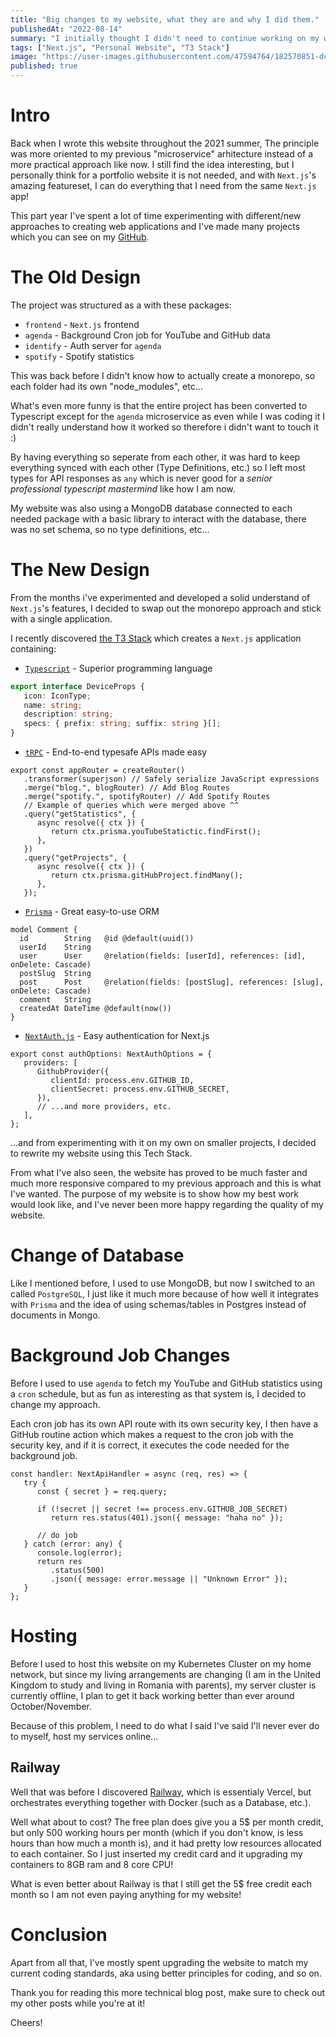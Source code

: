 ```yaml
---
title: "Big changes to my website, what they are and why I did them."
publishedAt: "2022-08-14"
summary: "I initially thought I didn't need to continue working on my website once I finished it, but it reached the point where I couldn't understand my old codebase properly to add new features, so I decided to rewrite the website to the best of my ability."
tags: ["Next.js", "Personal Website", "T3 Stack"]
image: "https://user-images.githubusercontent.com/47594764/182570851-dcc4c3e9-0e4d-4214-a86a-c4542ae5dfa4.png"
published: true
---
```


# Intro

Back when I wrote this website throughout the 2021 summer, The principle was more oriented to my previous "microservice" arhitecture instead of a more practical approach like now. I still find the idea interesting, but I personally think for a portfolio website it is not needed, and with `Next.js`'s amazing featureset, I can do everything that I need from the same `Next.js` app!

This part year I've spent a lot of time experimenting with different/new approaches to creating web applications and I've made many projects which you can see on my [GitHub](https://github.com/davidilie).

# The Old Design

The project was structured as a <Definition term="monorepo" definition="A repository which contains more than one project"/> with these packages:

-  `frontend` - `Next.js` frontend
-  `agenda` - Background Cron job for YouTube and GitHub data
-  `identify` - Auth server for `agenda`
-  `spotify` - Spotify statistics

<InfoQuote>
   This was back before I didn't know how to actually create a monorepo, so each
   folder had its own "node_modules", etc...
</InfoQuote>

What's even more funny is that the entire project has been converted to Typescript except for the `agenda` microservice as even while I was coding it I didn't really understand how it worked so therefore i didn't want to touch it :)

By having everything so seperate from each other, it was hard to keep everything synced with each other (Type Definitions, etc.) so I left most types for API responses as `any` which is never good for a _senior professional typescript mastermind_ like how I am now.

My website was also using a MongoDB database connected to each needed package with a basic library to interact with the database, there was no set schema, so no type definitions, etc...

# The New Design

From the months i've experimented and developed a solid understand of `Next.js`'s features, I decided to swap out the monorepo approach and stick with a single application.

I recently discovered [the T3 Stack](create.t3.gg) which creates a `Next.js` application containing:

-  [`Typescript`](https://www.typescriptlang.org/) - Superior programming language

```ts title="Typescript Type for Gear Page"
export interface DeviceProps {
   icon: IconType;
   name: string;
   description: string;
   specs: { prefix: string; suffix: string }[];
}
```

-  [`tRPC`](https://trpc.io/) - End-to-end typesafe APIs made easy

```tsx title="tRPC router example"
export const appRouter = createRouter()
   .transformer(superjson) // Safely serialize JavaScript expressions
   .merge("blog.", blogRouter) // Add Blog Routes
   .merge("spotify.", spotifyRouter) // Add Spotify Routes
   // Example of queries which were merged above ^^
   .query("getStatistics", {
      async resolve({ ctx }) {
         return ctx.prisma.youTubeStatictic.findFirst();
      },
   })
   .query("getProjects", {
      async resolve({ ctx }) {
         return ctx.prisma.gitHubProject.findMany();
      },
   });
```

-  [`Prisma`](https://prisma.io) - Great easy-to-use ORM

```tsx title="Prisma Schema"
model Comment {
  id        String   @id @default(uuid())
  userId    String
  user      User     @relation(fields: [userId], references: [id], onDelete: Cascade)
  postSlug  String
  post      Post     @relation(fields: [postSlug], references: [slug], onDelete: Cascade)
  comment   String
  createdAt DateTime @default(now())
}
```

-  [`NextAuth.js`](https://next-auth.js.org/) - Easy authentication for Next.js

```tsx title="NextAuth.js provider"
export const authOptions: NextAuthOptions = {
   providers: [
      GithubProvider({
         clientId: process.env.GITHUB_ID,
         clientSecret: process.env.GITHUB_SECRET,
      }),
      // ...and more providers, etc.
   ],
};
```

...and from experimenting with it on my own on smaller projects, I decided to rewrite my website using this Tech Stack.

From what I've also seen, the website has proved to be much faster and much more responsive compared to my previous approach and this is what I've wanted. The purpose of my website is to show how my best work would look like, and I've never been more happy regarding the quality of my website.

# Change of Database

Like I mentioned before, I used to use MongoDB, but now I switched to an <Definition term="SQL" definition="Structured Query Language"/> called `PostgreSQL`, I just like it much more because of how well it integrates with `Prisma` and the idea of using schemas/tables in Postgres instead of documents in Mongo.

# Background Job Changes

Before I used to use `agenda` to fetch my YouTube and GitHub statistics using a `cron` schedule, but as fun as interesting as that system is, I decided to change my approach.

Each cron job has its own API route with its own security key, I then have a GitHub routine action which makes a request to the cron job with the security key, and if it is correct, it executes the code needed for the background job.

```tsx title="Cron Job Example"
const handler: NextApiHandler = async (req, res) => {
   try {
      const { secret } = req.query;

      if (!secret || secret !== process.env.GITHUB_JOB_SECRET)
         return res.status(401).json({ message: "haha no" });

      // do job
   } catch (error: any) {
      console.log(error);
      return res
         .status(500)
         .json({ message: error.message || "Unknown Error" });
   }
};
```

# Hosting

Before I used to host this website on my Kubernetes Cluster on my home network, but since my living arrangements are changing (I am in the United Kingdom to study and living in Romania with parents), my server cluster is currently offline, I plan to get it back working better than ever around October/November.

Because of this problem, I need to do what I said I've said I'll never ever do to myself, host my services online...

## Railway

Well that was before I discovered [Railway](https://railway.app), which is essentialy Vercel, but orchestrates everything together with Docker (such as a Database, etc.).

Well what about to cost? The free plan does give you a 5$ per month credit, but only 500 working hours per month (which if you don't know, is less hours than how much a month is), and it had pretty low resources allocated to each container. So I just inserted my credit card and it upgrading my containers to 8GB ram and 8 core CPU!

What is even better about Railway is that I still get the 5$ free credit each month so I am not even paying anything for my website!

# Conclusion

Apart from all that, I've mostly spent upgrading the website to match my current coding standards, aka using better principles for coding, and so on.

Thank you for reading this more technical blog post, make sure to check out my other posts while you're at it!

Cheers!
